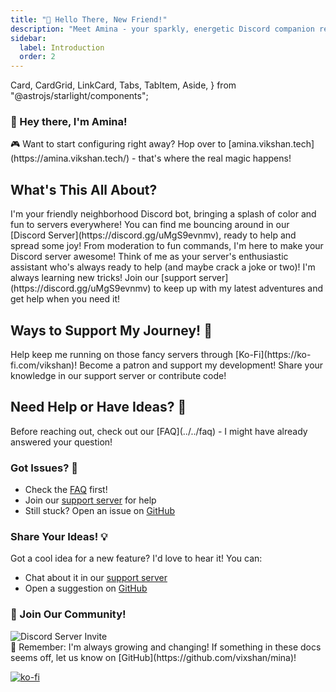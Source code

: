 ```yaml
---
title: "💫 Hello There, New Friend!"
description: "Meet Amina - your sparkly, energetic Discord companion ready to bring fun and functionality to your server! ✨"
sidebar:
  label: Introduction
  order: 2
---
```


  Card,
  CardGrid,
  LinkCard,
  Tabs,
  TabItem,
  Aside,
} from "@astrojs/starlight/components";

### 💖 Hey there, I'm Amina! 

<Aside type="tip">
  🎮 Want to start configuring right away? Hop over to [amina.vikshan.tech](https://amina.vikshan.tech/) - that's where the real magic happens!
</Aside>

## What's This All About? 

<Tabs>
  <TabItem label="✨ Who Am I?">
    I'm your friendly neighborhood Discord bot, bringing a splash of color and fun to servers everywhere! You can find me bouncing around in our [Discord Server](https://discord.gg/uMgS9evnmv), ready to help and spread some joy!
  </TabItem>
  <TabItem label="🎯 What I Do">
    From moderation to fun commands, I'm here to make your Discord server awesome! Think of me as your server's enthusiastic assistant who's always ready to help (and maybe crack a joke or two)!
  </TabItem>
  <TabItem label="🌟 Stay Updated">
    I'm always learning new tricks! Join our [support server](https://discord.gg/uMgS9evnmv) to keep up with my latest adventures and get help when you need it!
  </TabItem>
</Tabs>

## Ways to Support My Journey! 🚀

<CardGrid>
  <Card title="☕ Buy Me a Ko-fi!" icon="seti:heart">
    Help keep me running on those fancy servers through [Ko-Fi](https://ko-fi.com/vikshan)!
    <LinkCard title="Support on Ko-fi" href="https://ko-fi.com/vikshan" />
  </Card>
  <Card title="🎭 Join Patreon" icon="seti:star">
    Become a patron and support my development!
    <LinkCard title="Join Patreon" href="https://patreon.com/vikshan" />
  </Card>
  <Card title="🤝 Help Others" icon="seti:people">
    Share your knowledge in our support server or contribute code!
    <LinkCard title="Learn How to Help" href="../../extras/helping-out" />
  </Card>
</CardGrid>

## Need Help or Have Ideas? 💭

<Aside type="note">
  Before reaching out, check out our [FAQ](../../faq) - I might have already answered your question! 
</Aside>

### Got Issues? 🔧
- Check the [FAQ](../../faq) first!
- Join our [support server](https://discord.gg/uMgS9evnmv) for help
- Still stuck? Open an issue on [GitHub](https://github.com/vixshan/mina/issues/new/choose)

### Share Your Ideas! 💡
Got a cool idea for a new feature? I'd love to hear it! You can:
- Chat about it in our [support server](https://discord.gg/uMgS9evnmv)
- Open a suggestion on [GitHub](https://github.com/vixshan/mina/issues/new/choose)

### 🌈 Join Our Community!

<div class="discord-widget" style={{ textAlign: 'center' }}>
  <img src="https://invidget.switchblade.xyz/uMgS9evnmv" alt="Discord Server Invite" style={{ borderRadius: '8px' }} />
</div>

<Aside type="tip">
  💝 Remember: I'm always growing and changing! If something in these docs seems off, let us know on [GitHub](https://github.com/vixshan/mina)!
</Aside>

[![ko-fi](https://ko-fi.com/img/githubbutton_sm.svg)](https://ko-fi.com/vikshan)